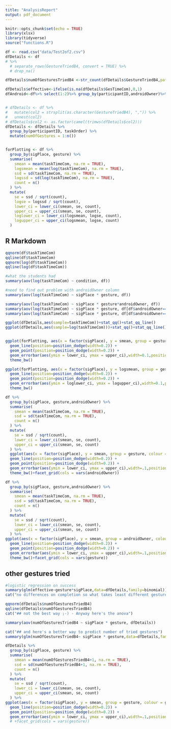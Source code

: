 ```yaml
---
title: "AnalysisReport"
output: pdf_document
---
```


```r
knitr::opts_chunk$set(echo = TRUE)
library(xlsx)
library(tidyverse)
source("functions.R")

df <- read.csv("data/Test2of2.csv")
dfDetails <- df 
# %>%
  # separate_rows(GestureTriedB4, convert = TRUE) %>%
  # drop_na()

dfDetails$numOfGesturesTriedB4 <-str_count(dfDetails$GestureTriedB4,pattern=","  )

dfDetails$effective<-ifelse(is.na(dfDetails$GesTimeCom),0,1) 
dfAndroid<-df%>% select(1:2)%>% group_by(participantID,androidOwner)%>%distinct()


# dfDetails <- df %>%
#   mutate(col2 = strsplit(as.character(GestureTriedB4), ",")) %>%
#   unnest(col2)
# dfDetails$col2 <- as.factor(camel(trimws(dfDetails$col2)))
dfDetails <- dfDetails %>%
  group_by(participantID, taskOrder) %>%
  mutate(numOfGestures = 1:n())


forPlotting <- df %>%
  group_by(sigPlace, gesture) %>%
  summarise(
    smean = mean(taskTimeCom, na.rm = TRUE),
    logsmean = mean(log(taskTimeCom), na.rm = TRUE),
    ssd = sd(taskTimeCom, na.rm = TRUE),
    logssd = sd(log(taskTimeCom), na.rm = TRUE),
    count = n()
  ) %>%
  mutate(
    se = ssd / sqrt(count),
    logse = logssd / sqrt(count),
    lower_ci = lower_ci(smean, se, count),
    upper_ci = upper_ci(smean, se, count),
    loglower_ci = lower_ci(logsmean, logse, count),
    logupper_ci = upper_ci(logsmean, logse, count)
  )
```

## R Markdown


```r

qqnorm(df$taskTimeCom)
qqline(df$taskTimeCom)
qqnorm(log(df$taskTimeCom))
qqline(log(df$taskTimeCom))

#what the students had
summary(aov(log(taskTimeCom) ~ condition, df))

#need to find out problem with androidOwner column
summary(aov(log(taskTimeCom) ~ sigPlace * gesture, df))

summary(aov(log(taskTimeCom) ~ sigPlace * gesture*androidOwner, df))
summary(aov(log(taskTimeCom) ~ sigPlace * gesture, df[df$androidOwner=="yes",]))
summary(aov(log(taskTimeCom) ~ sigPlace * gesture, df[df$androidOwner=="no",]))

ggplot(dfDetails,aes(sample=taskTimeCom))+stat_qq()+stat_qq_line()
ggplot(dfDetails,aes(sample=log(taskTimeCom)))+stat_qq()+stat_qq_line()


ggplot(forPlotting, aes(x = factor(sigPlace), y = smean, group = gesture, colour = gesture)) +
  geom_line(position=position_dodge(width=0.2)) +
  geom_point(position=position_dodge(width=0.2)) +
  geom_errorbar(aes(ymin = lower_ci, ymax = upper_ci),width=0.1,position=position_dodge(width=0.2)) + ylab('mean task completion time')+
  theme_bw()

ggplot(forPlotting, aes(x = factor(sigPlace), y = logsmean, group = gesture, colour = gesture)) +
  geom_line(position=position_dodge(width=0.2)) +
  geom_point(position=position_dodge(width=0.2)) +
  geom_errorbar(aes(ymin = loglower_ci, ymax = logupper_ci),width=0.1,position=position_dodge(width=0.2)) + ylab('mean task completion time log transformed')+
  theme_bw()

df %>%
  group_by(sigPlace, gesture,androidOwner) %>%
  summarise(
    smean = mean(taskTimeCom, na.rm = TRUE),
    ssd = sd(taskTimeCom, na.rm = TRUE),
    count = n()
  ) %>%
  mutate(
    se = ssd / sqrt(count),
    lower_ci = lower_ci(smean, se, count),
    upper_ci = upper_ci(smean, se, count)
  ) %>%
  ggplot(aes(x = factor(sigPlace), y = smean, group = gesture, colour = gesture)) +
  geom_line(position=position_dodge(width=0.2)) +
  geom_point(position=position_dodge(width=0.2)) +
  geom_errorbar(aes(ymin = lower_ci, ymax = upper_ci),width=.1,position=position_dodge(width=0.2)) + ylab('mean task completion time')+
  theme_bw()+facet_grid(cols = vars(androidOwner))

df %>%
  group_by(sigPlace, gesture,androidOwner) %>%
  summarise(
    smean = mean(taskTimeCom, na.rm = TRUE),
    ssd = sd(taskTimeCom, na.rm = TRUE),
    count = n()
  ) %>%
  mutate(
    se = ssd / sqrt(count),
    lower_ci = lower_ci(smean, se, count),
    upper_ci = upper_ci(smean, se, count)
  ) %>%
ggplot(aes(x = factor(sigPlace), y = smean, group = androidOwner, colour = androidOwner)) +
  geom_line(position=position_dodge(width=0.2)) +
  geom_point(position=position_dodge(width=0.2)) +
  geom_errorbar(aes(ymin = lower_ci, ymax = upper_ci),width=.1,position=position_dodge(width=0.2)) +
  theme_bw()+facet_grid(cols = vars(gesture))
```
## other gestures tried
```r

#logistic regression on success
summary(glm(effective~gesture*sigPlace,data=dfDetails,family=binomial))
cat("no differences on completion so what takes least different gestures guesses to success?")

qqnorm(dfDetails$numOfGesturesTriedB4)
qqline(dfDetails$numOfGesturesTriedB4)
cat("## not the best way ;-) - Anyway here's the anova")

summary(aov(numOfGesturesTriedB4 ~ sigPlace * gesture, dfDetails))

cat("## and here's a better way to predict number of tried gestures")
summary(glm(numOfGesturesTriedB4~ sigPlace * gesture,data=dfDetails,family="poisson"))

dfDetails %>%
  group_by(sigPlace, gesture) %>%
  summarise(
    smean = mean(numOfGesturesTriedB4+1, na.rm = TRUE),
    ssd = sd(numOfGesturesTriedB4+1, na.rm = TRUE),
    count = n()
  ) %>%
  mutate(
    se = ssd / sqrt(count),
    lower_ci = lower_ci(smean, se, count),
    upper_ci = upper_ci(smean, se, count)
  ) %>%
ggplot(aes(x = factor(sigPlace), y = smean, group = gesture, colour = gesture)) +
  geom_line(position=position_dodge(width=0.2)) +
  geom_point(position=position_dodge(width=0.2)) +
  geom_errorbar(aes(ymin = lower_ci, ymax = upper_ci),width=.1,position=position_dodge(width=0.2)) + ylab('number of gestures before success')+  theme_bw() 
  # +facet_grid(cols = vars(gesture))






```
